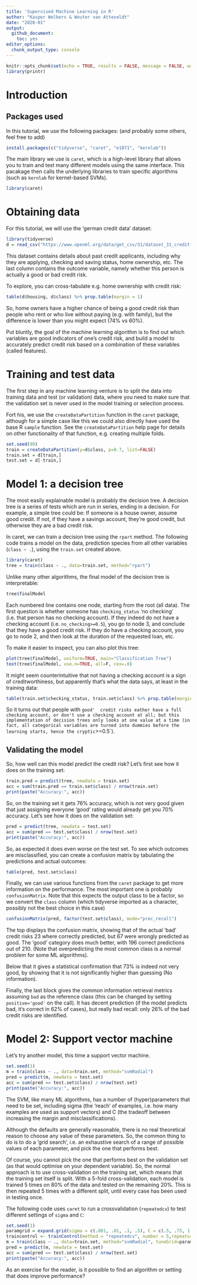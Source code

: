 ```yaml
---
title: 'Supervised Machine Learning in R'
author: "Kasper Welbers & Wouter van Atteveldt"
date: "2020-01"
output: 
  github_document:
    toc: yes
editor_options: 
  chunk_output_type: console
---
```


```r
knitr::opts_chunk$set(echo = TRUE, results = FALSE, message = FALSE, warning = FALSE, fig.keep='none')
library(printr)
```


# Introduction

## Packages used

In this tutorial, we use the following packages: (and probably some others, feel free to add)

```r
install.packages(c("tidyverse", "caret", "e1071", "kernlab"))
```

The main library we use is `caret`, which is a high-level library that allows you to train and test many different
models using the same interface. This pacakage then calls the underlying libraries to train specific algorithms
(such as `kernlab` for kernel-based SVMs).

```r
library(caret)
```

# Obtaining data

For this tutorial, we will use the 'german credit data' dataset:

```r
library(tidyverse)
d = read_csv("https://www.openml.org/data/get_csv/31/dataset_31_credit-g.arff") 
```

This dataset contains details about past credit applicants, including why they are applying, checking and saving status,
home ownership, etc. 
The last column contains the outcome variable, namely whether this person is actually a good or bad credit risk.

To explore, you can cross-tabulate e.g. home ownership with credit risk:


```r
table(d$housing, d$class) %>% prop.table(margin = 1)
```

So, home owners have a higher chance of being a good credit risk than people who rent or who live without paying (e.g. with family), but the difference is lower than you might expect (74% vs 60%). 

Put bluntly, the goal of the machine learning algorithm is to find out which variables are good indicators of one's credit risk,
and build a model to accurately predict credit risk based on a combination of these variables (called features).

# Training and test data

The first step in any machine learning venture is to split the data into training data and test (or validation) data,
where you need to make sure that the validation set is never used in the model training or selection process.

Fort his, we use the `createDataPartition` function in the `caret` package, although for a simple case like this
we could also directly have used the base R `sample` function.
See the `createDataPartition` help page for details on other functionality of that function, e.g. creating multiple folds.


```r
set.seed(99)
train = createDataPartition(y=d$class, p=0.7, list=FALSE)
train.set = d[train,]
test.set = d[-train,]
```

# Model 1: a decision tree

The most easily explainable model is probably the decision tree. 
A decision tree is a series of tests which are run in series, ending in a decision.
For example, a simple tree could be: If someone is a house owner, assume good credit. If not, if they have a savings account,
they're good credit, but otherwise they are a bad credit risk.

In caret, we can train a decision tree using the `rpart` method. 
The following code trains a model on the data, prediction species from all other variables (`class ~ .`),
using the `train.set` created above. 


```r
library(caret)
tree = train(class ~ ., data=train.set, method="rpart")
```
       
Unlike many other algorithms, the final model of the decision tree is interpretable:

```r
tree$finalModel
```
       
Each numbered line contains one node, starting from the root (all data). 
The first question is whether someone has `checking_status` 'no checking' (i.e. that person has no checking account).
If they indeed do not have a checking account (i.e. `no_checking>=0.5`), 
you go to node 3, and conclude that they have a good credit risk.
If they do have a checking account, you go to node 2, and then look at the duration of the requested loan, etc.

To make it easier to inspect, you can also plot this tree:

       
```r
plot(tree$finalModel, uniform=TRUE, main="Classification Tree")
text(tree$finalModel, use.n=TRUE, all=F, cex=.8)
```

It might seem counterintuitive that not having a checking account is a sign of creditworthiness, but apparently that's what the data says, at least in the training data:

```r
table(train.set$checking_status, train.set$class) %>% prop.table(margin=1)
```

So it turns out that people with `good'  credit risks eather have a full checking account, or don't use a checking account at all; but this implementation of decision trees only looks at one value at a time
(in fact, all categorical variables are turned into dummies before the learning starts, hence the cryptic `>=0.5`).

## Validating the model

So, how well can this model predict the credit risk?
Let's first see how it does on the training set:

```r
train.pred = predict(tree, newdata = train.set)
acc = sum(train.pred == train.set$class) / nrow(train.set)
print(paste("Accuracy:", acc))
```

So, on the training set it gets 76% accuracy, which is not very good given that just assigning everyone 'good' rating would already get you 70% accuracy. 
Let's see how it does on the validation set:

```r
pred = predict(tree, newdata = test.set)
acc = sum(pred == test.set$class) / nrow(test.set)
print(paste("Accuracy:", acc))
```

So, as expected it does even worse on the test set. 
To see which outcomes are misclassified, you can create a confusion matrix by tabulating the predictions and actual outcomes:

```r
table(pred, test.set$class)
```

Finally, we can use various functions from the `caret` package to get more information on the performance.
The most important one is probably `confusionMatrix`.
Note that this expects the output class to be a factor, so we convert the `class` column
(which tidyverse imported as a character, possibly not the best choice in this case)

```r
confusionMatrix(pred, factor(test.set$class), mode="prec_recall")
```

The top displays the confusion matrix, showing that of the actual 'bad' credit risks 23 where correctly predicted,
but 67 were wrongly predicted as good. The 'good' category does much better, with 196 correct predictions out of 210.
(Note that overpredicting the most common class is a normal problem for some ML algorithms).

Below that it gives a statistical confirmation that 73% is indeed not very good, 
by showing that it is not significantly higher than guessing (No information).

Finally, the last block gives the common information retrieval metrics assuming `bad` as the reference class
(this can be changed by setting `positive='good'` on the call).
It has decent prediction (if the model predicts bad, it's correct in 62% of cases), but really bad recall: only 26% of the bad credit risks are identified. 

# Model 2: Support vector machine

Let's try another model, this time a support vector machine.

```r
set.seed(1)
m = train(class ~ ., data=train.set, method="svmRadial")
pred = predict(m, newdata = test.set)
acc = sum(pred == test.set$class) / nrow(test.set)
print(paste("Accuracy:", acc))
```

The SVM, like many ML algorithms, has a number of (hyper)parameters that need to be set, including
sigma (the 'reach' of examples, i.e. how many examples are used as support vectors) 
and C (the tradeoff between increasing the margin and misclassifications). 

Although the defaults are generally reasonable, there is no real theoretical reason to
choose any value of these parameters.
So, the common thing to do is to do a 'grid search', i.e. an exhaustive search of a range of possible values of each
parameter, and pick the one that performs best.

Of course, you cannot pick the one that performs best on the validation set (as that would optimise on your dependent variable).
So, the normal approach is to use cross-validation on the training set, 
which means that the training set itself is split.
With a 5-fold cross-validation, each model is trained 5 times on 80% of the data and tested on the remaining 20%.
This is then repeated 5 times with a different split, until every case has been used in testing once. 

The following code uses `caret` to run a crossvalidation (`repeatedcv`) to test different settings of `sigma` and `C`:


```r
set.seed(1)
paramgrid = expand.grid(sigma = c(.001, .01, .1, .5), C = c(.5, .75, 1, 1.5, 2))
traincontrol <- trainControl(method = "repeatedcv", number = 5,repeats=5,verbose = FALSE)
m = train(class ~ ., data=train.set, method="svmRadial", tuneGrid=paramgrid, trControl=traincontrol, preProc = c("center","scale"))
pred = predict(m, newdata = test.set)
acc = sum(pred == test.set$class) / nrow(test.set)
print(paste("Accuracy:", acc))
```

As an exercise for the reader, is it possible to find an algorithm or setting that does improve performance?

